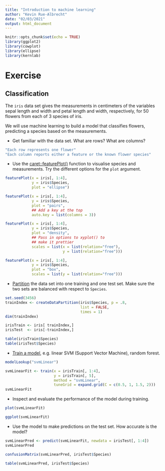 ```yaml
---
title: "Introduction to machine learning"
author: "Kevin Rue-Albrecht"
date: "02/03/2021"
output: html_document
---
```


```r
knitr::opts_chunk$set(echo = TRUE)
library(ggplot2)
library(cowplot)
library(ellipse)
library(kernlab)
```

# Exercise

## Classification

The `iris` data set gives the measurements in centimeters of the variables sepal length and width and petal length and width, respectively, for 50 flowers from each of 3 species of iris.

We will use machine learning to build a model that classifies flowers, predicting a species based on the measurements.

- Get familiar with the data set. What are rows? What are columns?

```r
"Each row represents one flower"
"Each column reports either a feature or the known flower species"
```


- Use the [caret::featurePlot()](http://topepo.github.io/caret/visualizations.html) function to visualise species and measurements.
  Try the different options for the `plot` argument.

```r
featurePlot(x = iris[, 1:4], 
            y = iris$Species,
            plot = "ellipse")
```

```r
featurePlot(x = iris[, 1:4], 
            y = iris$Species, 
            plot = "pairs",
            ## Add a key at the top
            auto.key = list(columns = 3))
```

```r
featurePlot(x = iris[, 1:4], 
            y = iris$Species,
            plot = "density",
            ## Pass in options to xyplot() to 
            ## make it prettier
            scales = list(x = list(relation="free"), 
                          y = list(relation="free")))
```

```r
featurePlot(x = iris[, 1:4], 
            y = iris$Species, 
            plot = "box",
            scales = list(y = list(relation="free")))
```

- [Partition](http://topepo.github.io/caret/data-splitting.html) the data set into one training and one test set.
  Make sure the two sets are balanced with respect to `Species`.

```r
set.seed(3456)
trainIndex <- createDataPartition(iris$Species, p = .8, 
                                  list = FALSE, 
                                  times = 1)
dim(trainIndex)
```

```r
irisTrain <- iris[ trainIndex,]
irisTest  <- iris[-trainIndex,]
```

```r
table(irisTrain$Species)
table(irisTest$Species)
```

- [Train a model](http://topepo.github.io/caret/model-training-and-tuning.html#an-example), e.g. linear SVM (Support Vector Machine), random forest.

```r
modelLookup("svmLinear")
```

```r
svmLinearFit <- train(x = irisTrain[, 1:4],
                      y = irisTrain[, 5],
                      method = "svmLinear",
                      tuneGrid = expand.grid(C = c(0.5, 1, 1.5, 2)))
svmLinearFit
```

- Inspect and evaluate the performance of the model during training.

```r
plot(svmLinearFit)
```

```r
ggplot(svmLinearFit)
```

- Use the model to make predictions on the test set.
  How accurate is the model?

```r
svmLinearPred <- predict(svmLinearFit, newdata = irisTest[, 1:4])
svmLinearPred
```

```r
confusionMatrix(svmLinearPred, irisTest$Species)
```

```r
table(svmLinearPred, irisTest$Species)
```

